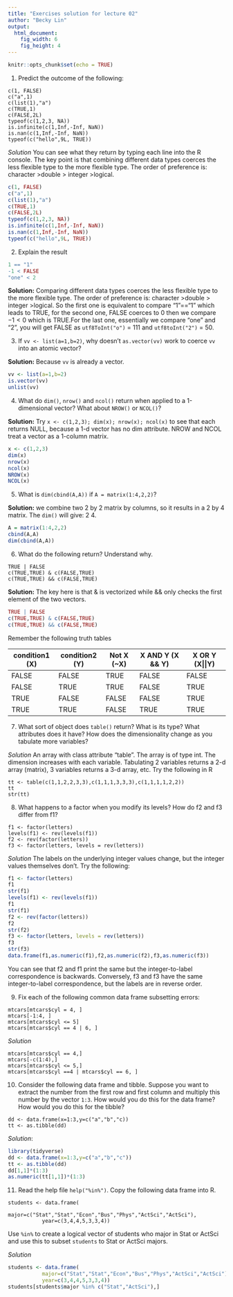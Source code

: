 ```yaml
---
title: "Exercises solution for lecture 02"
author: "Becky Lin"
output: 
  html_document:
    fig_width: 6
    fig_height: 4
---
```


```r
knitr::opts_chunk$set(echo = TRUE)
```

1. Predict the outcome of the following:
```
c(1, FALSE)
c("a",1)
c(list(1),"a")
c(TRUE,1)
c(FALSE,2L)
typeof(c(1,2,3, NA))
is.infinite(c(1,Inf,-Inf, NaN))
is.nan(c(1,Inf,-Inf, NaN))
typeof(c("hello",9L, TRUE)) 
```
*Solution* You can see what they return by typing each line into the 
R console. The key point is that combining different data types coerces
the less flexible type to the more flexible type. 
The order of preference is: character $>$double $>$ integer $>$logical.

```r
c(1, FALSE)
c("a",1)
c(list(1),"a")
c(TRUE,1)
c(FALSE,2L)
typeof(c(1,2,3, NA))
is.infinite(c(1,Inf,-Inf, NaN))
is.nan(c(1,Inf,-Inf, NaN))
typeof(c("hello",9L, TRUE)) 
```

2. Explain the result

```r
1 == "1"
-1 < FALSE
"one" < 2 
```

**Solution:** Comparing different data types coerces the less flexible type to the more flexible type. The order of preference is: character $>$double $>$ integer $>$logical. So the first one is equivalent to compare "1"=="1" which leads to TRUE, for the second one, FALSE coerces to 0 then we compare $-1< 0$ which is TRUE.For the last one, essentially we compare "one" and "2", you will get FALSE as `utf8ToInt("o")` = 111 and `utf8toInt("2")` = 50.

3. If `vv <- list(a=1,b=2)`, why doesn't `as.vector(vv)`
work to coerce `vv` into an atomic vector?

**Solution:** Because `vv` is already a vector. 
```r
vv <- list(a=1,b=2)
is.vector(vv)
unlist(vv)
```

4. What do `dim()`, `nrow()` and `ncol()` return when applied to a 1-dimensional vector? What about `NROW()` or `NCOL()`?

**Solution:** Try `x <- c(1,2,3); dim(x); nrow(x); ncol(x)` to see that
each returns NULL, because a 1-d vector has no dim attribute. NROW and 
NCOL treat a vector as a 1-column matrix.

```r
x <- c(1,2,3) 
dim(x) 
nrow(x) 
ncol(x)
NROW(x)
NCOL(x)
```

5. What is `dim(cbind(A,A))` if `A = matrix(1:4,2,2)`?

**Solution:** we combine two 2 by 2 matrix by columns, so it results in a 2 by 4 matrix. The `dim()` will give: 2 4.
```r
A = matrix(1:4,2,2)
cbind(A,A)
dim(cbind(A,A))
```


6. What do the following return? Understand why. 

```
TRUE | FALSE
c(TRUE,TRUE) & c(FALSE,TRUE)
c(TRUE,TRUE) && c(FALSE,TRUE)
```

**Solution:** The key here is that & is vectorized while && only checks the first element of the two vectors.

```r
TRUE | FALSE
c(TRUE,TRUE) & c(FALSE,TRUE)
c(TRUE,TRUE) && c(FALSE,TRUE)
```

Remember the following truth tables

| condition1 (X) | condition2 (Y) | Not X (~X) | X AND Y (X && Y) | X OR Y (X\|\|Y) |
|-----------------| -----------------|------------| -----------------|---------------|
|FALSE |FALSE | TRUE| FALSE |FALSE|
|FALSE  |TRUE | TRUE| FALSE |TRUE|
|TRUE |FALSE | FALSE| FALSE |TRUE|
|TRUE |TRUE | FALSE| TRUE |TRUE|



 

7. What sort of object does `table()` return? What is its type? What attributes does it have? How does the dimensionality change as you tabulate more variables?

*Solution* An array with class attribute "table". The array is of type int.
The dimension increases with each variable. Tabulating 2 variables returns
a 2-d array (matrix), 3 variables returns a 3-d array, etc. Try the 
following in R

```
tt <- table(c(1,1,2,2,3,3),c(1,1,1,3,3,3),c(1,1,1,1,2,2)) 
tt
str(tt)
```


8. What happens to a factor when you modify its levels?
How do f2 and f3 differ from f1?

```
f1 <- factor(letters)
levels(f1) <- rev(levels(f1))
f2 <- rev(factor(letters))
f3 <- factor(letters, levels = rev(letters))
```

*Solution* The labels on the underlying integer values change, but
the integer values themselves don't. Try the following:

```r
f1 <- factor(letters)
f1
str(f1)
levels(f1) <- rev(levels(f1))
f1
str(f1)
f2 <- rev(factor(letters))
f2
str(f2)
f3 <- factor(letters, levels = rev(letters))
f3
str(f3)
data.frame(f1,as.numeric(f1),f2,as.numeric(f2),f3,as.numeric(f3))
```

You can see that f2 and f1 print the same but the integer-to-label
correspondence is backwards. Conversely, f3 and f3 have the same 
integer-to-label correspondence, but the labels are in reverse order.



9. Fix each of the following common data frame subsetting errors:
```
mtcars[mtcars$cyl = 4, ]
mtcars[-1:4, ]
mtcars[mtcars$cyl <= 5]
mtcars[mtcars$cyl == 4 | 6, ]
```

*Solution* 

```
mtcars[mtcars$cyl == 4,]
mtcars[-c(1:4),]
mtcars[mtcars$cyl <= 5,]
mtcars[mtcars$cyl ==4 | mtcars$cyl == 6, ]
```

10. Consider the following data frame and tibble. Suppose
you want to extract the number from the first row and first column and 
multiply this number by the vector `1:3`. How would
you do this for the data frame? How would you do this
for the tibble?
```
dd <- data.frame(x=1:3,y=c("a","b","c))
tt <- as.tibble(dd)
```


*Solution*:

```r
library(tidyverse)
dd <- data.frame(x=1:3,y=c("a","b","c"))
tt <- as.tibble(dd) 
dd[1,1]*(1:3)
as.numeric(tt[1,1])*(1:3)
```


11. Read the help file `help("%in%")`. Copy the following data frame into R.
```
students <- data.frame(
           major=c("Stat","Stat","Econ","Bus","Phys","ActSci","ActSci"),
           year=c(3,4,4,5,3,3,4))
```
Use `%in%` to create a logical vector of students who major in Stat
or ActSci and use this to subset `students` to Stat or ActSci majors.

*Solution*

```r
students <- data.frame(
           major=c("Stat","Stat","Econ","Bus","Phys","ActSci","ActSci"),
           year=c(3,4,4,5,3,3,4))
students[students$major %in% c("Stat","ActSci"),]
```

